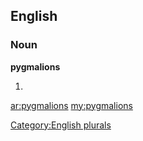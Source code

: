 ==English==

===Noun===
'''pygmalions'''

# {{plural of|[[pygmalion]]}}

[[Category:English plurals]]

[[ar:pygmalions]]
[[my:pygmalions]]